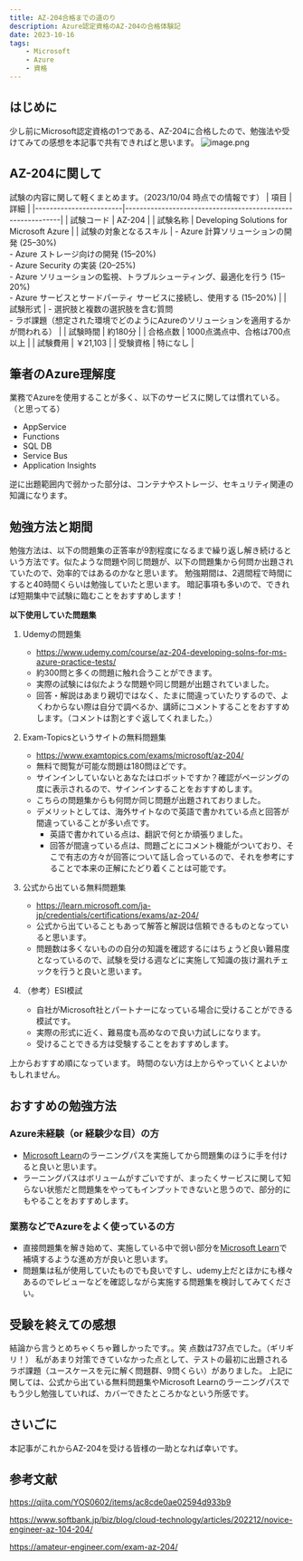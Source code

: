 ```yaml
---
title: AZ-204合格までの道のり
description: Azure認定資格のAZ-204の合格体験記
date: 2023-10-16
tags:
    - Microsoft
    - Azure
    - 資格
---
```


## はじめに
少し前にMicrosoft認定資格の1つである、AZ-204に合格したので、勉強法や受けてみての感想を本記事で共有できればと思います。
![image.png](https://qiita-image-store.s3.ap-northeast-1.amazonaws.com/0/3568119/1b551d8c-a870-60e8-b096-e452d991adb3.png)

## AZ-204に関して
試験の内容に関して軽くまとめます。（2023/10/04 時点での情報です）
| 項目                   | 詳細                                                         |
|------------------------|------------------------------------------------------------|
| 試験コード             | AZ-204                                                     |
| 試験名称               | Developing Solutions for Microsoft Azure                   |
| 試験の対象となるスキル | - Azure 計算ソリューションの開発 (25–30%)<br />- Azure ストレージ向けの開発 (15–20%)<br />- Azure Security の実装 (20–25%)<br />- Azure ソリューションの監視、トラブルシューティング、最適化を行う (15–20%)<br />- Azure サービスとサードパーティ サービスに接続し、使用する (15–20%)                     |
| 試験形式               | - 選択肢と複数の選択肢を含む質問<br />- ラボ課題（想定された環境でどのようにAzureのソリューションを適用するかが問われる）       |
| 試験時間               | 約180分                                                    |
| 合格点数               | 1000点満点中、合格は700点以上                               |
| 試験費用               | ￥21,103                            |
| 受験資格               | 特になし               |

## 筆者のAzure理解度
業務でAzureを使用することが多く、以下のサービスに関しては慣れている。（と思ってる）
* AppService
* Functions
* SQL DB
* Service Bus
* Application Insights

逆に出題範囲内で弱かった部分は、コンテナやストレージ、セキュリティ関連の知識になります。


## 勉強方法と期間
勉強方法は、以下の問題集の正答率が9割程度になるまで繰り返し解き続けるという方法です。似たような問題や同じ問題が、以下の問題集から何問か出題されていたので、効率的ではあるのかなと思います。
勉強期間は、2週間程で時間にすると40時間くらいは勉強していたと思います。
暗記事項も多いので、できれば短期集中で試験に臨むことをおすすめします！

**以下使用していた問題集**
1. Udemyの問題集
    * https://www.udemy.com/course/az-204-developing-solns-for-ms-azure-practice-tests/
    * 約300問と多くの問題に触れ合うことができます。
    * 実際の試験には似たような問題や同じ問題が出題されていました。
    * 回答・解説はあまり親切ではなく、たまに間違っていたりするので、よくわからない際は自分で調べるか、講師にコメントすることをおすすめします。（コメントは割とすぐ返してくれました。）
2. Exam-Topicsというサイトの無料問題集
    * https://www.examtopics.com/exams/microsoft/az-204/
    * 無料で閲覧が可能な問題は180問ほどです。
    * サインインしていないとあなたはロボットですか？確認がページングの度に表示されるので、サインインすることをおすすめします。
    * こちらの問題集からも何問か同じ問題が出題されておりました。
    * デメリットとしては、海外サイトなので英語で書かれている点と回答が間違っていることが多い点です。
        * 英語で書かれている点は、翻訳で何とか頑張りました。
        * 回答が間違っている点は、問題ごとにコメント機能がついており、そこで有志の方々が回答について話し合っているので、それを参考にすることで本来の正解にたどり着くことは可能です。
3. 公式から出ている無料問題集
    * https://learn.microsoft.com/ja-jp/credentials/certifications/exams/az-204/
    * 公式から出ていることもあって解答と解説は信頼できるものとなっていると思います。
    * 問題数は多くないものの自分の知識を確認するにはちょうど良い難易度となっているので、試験を受ける週などに実施して知識の抜け漏れチェックを行うと良いと思います。

4. （参考）ESI模試
    * 自社がMicrosoft社とパートナーになっている場合に受けることができる模試です。
    * 実際の形式に近く、難易度も高めなので良い力試しになります。
    * 受けることできる方は受験することをおすすめします。

上からおすすめ順になっています。
時間のない方は上からやっていくとよいかもしれません。

## おすすめの勉強方法
### Azure未経験（or 経験少な目）の方
* [Microsoft Learn](https://learn.microsoft.com/ja-jp/training/)のラーニングパスを実施してから問題集のほうに手を付けると良いと思います。
* ラーニングパスはボリュームがすごいですが、まったくサービスに関して知らない状態だと問題集をやってもインプットできないと思うので、部分的にもやることをおすすめします。
### 業務などでAzureをよく使っているの方
* 直接問題集を解き始めて、実施している中で弱い部分を[Microsoft Learn](https://learn.microsoft.com/ja-jp/training/)で補填するような進め方が良いと思います。
* 問題集は私が使用していたものでも良いですし、udemy上だとほかにも様々あるのでレビューなどを確認しながら実施する問題集を検討してみてください。

## 受験を終えての感想
結論から言うとめちゃくちゃ難しかったです。。笑
点数は737点でした。（ギリギリ！）
私があまり対策できていなかった点として、テストの最初に出題されるラボ課題（ユースケースを元に解く問題群、9問くらい）がありました。
上記に関しては、公式から出ている無料問題集やMicrosoft Learnのラーニングパスでもう少し勉強していれば、カバーできたところかなという所感です。

## さいごに
本記事がこれからAZ-204を受ける皆様の一助となれば幸いです。


## 参考文献
https://qiita.com/YOS0602/items/ac8cde0ae02594d933b9

https://www.softbank.jp/biz/blog/cloud-technology/articles/202212/novice-engineer-az-104-204/

https://amateur-engineer.com/exam-az-204/
